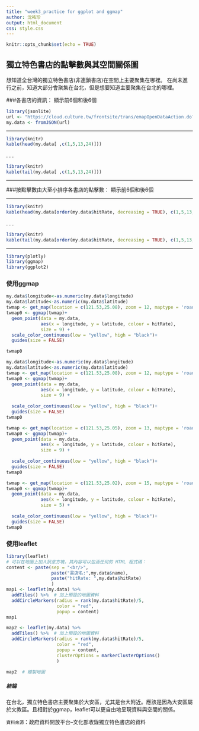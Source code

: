 ```yaml
---
title: "week3_practice for ggplot and ggmap"
author: 沈祐珍
output: html_document
css: style.css
---
```


```r
knitr::opts_chunk$set(echo = TRUE)
```

## 獨立特色書店的點擊數與其空間關係圖
想知道全台灣的獨立特色書店(非連鎖書店)在空間上主要聚集在哪裡。
在尚未進行之前，知道大部分會聚集在台北，但是想要知道主要聚集在台北的哪裡。

###各書店的資訊：
顯示前6個和後6個

```r
library(jsonlite)
url <- "https://cloud.culture.tw/frontsite/trans/emapOpenDataAction.do?method=exportEmapJson&typeId=M"
my.data <- fromJSON(url)
```

***

```r
library(knitr)
kable(head(my.data[ ,c(1,5,13,24)]))
```
.
.
.
```r
library(knitr)
kable(tail(my.data[ ,c(1,5,13,24)]))
```

***


###按點擊數由大至小排序各書店的點擊數：
顯示前6個和後6個

***
```r
library(knitr)
kable(head(my.data[order(my.data$hitRate, decreasing = TRUE), c(1,5,13,24) ]))
```
.
.
.
```r
library(knitr)
kable(tail(my.data[order(my.data$hitRate, decreasing = TRUE), c(1,5,13,24) ]))
```

***

```r
library(plotly)
library(ggmap)
library(ggplot2)
```

### 使用ggmap
```r
my.data$longitude<-as.numeric(my.data$longitude)
my.data$latitude<-as.numeric(my.data$latitude)
twmap <- get_map(location = c(121.53,25.08), zoom = 12, maptype = 'roadmap')
twmap0 <- ggmap(twmap)+   
  geom_point(data = my.data, 
             aes(x = longitude, y = latitude, colour = hitRate), 
             size = 9) +
  scale_color_continuous(low = "yellow", high = "black")+
  guides(size = FALSE)

twmap0
```


```r
my.data$longitude<-as.numeric(my.data$longitude)
my.data$latitude<-as.numeric(my.data$latitude)
twmap <- get_map(location = c(121.53,25.08), zoom = 12, maptype = 'roadmap')
twmap0 <- ggmap(twmap)+    
  geom_point(data = my.data, 
             aes(x = longitude, y = latitude, colour = hitRate), 
             size = 9) +
  
  scale_color_continuous(low = "yellow", high = "black")+
  guides(size = FALSE)
twmap0
```


```r
twmap <- get_map(location = c(121.53,25.05), zoom = 13, maptype = 'roadmap')
twmap0 <- ggmap(twmap)+  
  geom_point(data = my.data, 
             aes(x = longitude, y = latitude, colour = hitRate), 
             size = 9) +
  
  scale_color_continuous(low = "yellow", high = "black")+
  guides(size = FALSE)
twmap0
```


```r
twmap <- get_map(location = c(121.53,25.02), zoom = 15, maptype = 'roadmap')
twmap0 <- ggmap(twmap)+   
  geom_point(data = my.data, 
             aes(x = longitude, y = latitude, colour = hitRate), 
             size = 5) +
  
  scale_color_continuous(low = "yellow", high = "black")+
  guides(size = FALSE)
twmap0
```

### 使用leaflet
```r
library(leaflet)
# 可以在地圖上加入訊息方塊，其內容可以包涵任何的 HTML 程式碼：
content <- paste(sep = "<br/>",
                 paste("書店名:",my.data$name),
                 paste("hitRate: ",my.data$hitRate)
                 )
map1 <- leaflet(my.data) %>%
  addTiles() %>%  # 加上預設的地圖資料
  addCircleMarkers(radius = rank(my.data$hitRate)/5, 
                   color = "red", 
                   popup = content)
map1
```

```r
map2 <- leaflet(my.data) %>%
  addTiles() %>%  # 加上預設的地圖資料
  addCircleMarkers(radius = rank(my.data$hitRate)/5, 
                   color = "red", 
                   popup = content,
                   clusterOptions = markerClusterOptions()
                   )

map2  # 繪製地圖
```

##### 結論
在台北，獨立特色書店主要聚集於大安區，尤其是台大附近。應該是因為大安區屬於文教區。且相對於ggmap，leaflet可以更自由地呈現資料與空間的關係。

`資料來源`：政府資料開放平台--文化部收錄獨立特色書店的資料
